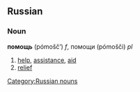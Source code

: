 == Russian ==
=== Noun ===
'''помощь''' (pómošč’) ''f'', помощи (pómošči) ''pl''

# [[help]], [[assistance]], [[aid]]
# [[relief]]

[[Category:Russian nouns]]